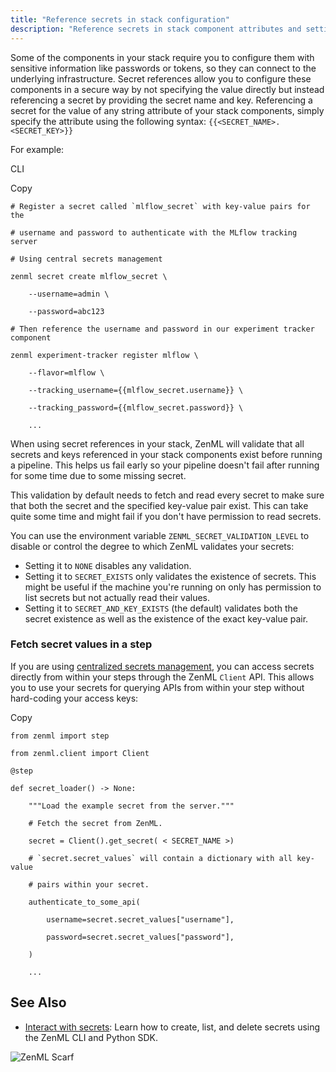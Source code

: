 ```yaml
---
title: "Reference secrets in stack configuration"
description: "Reference secrets in stack component attributes and settings"
---
```


Some of the components in your stack require you to configure them with sensitive information like passwords or tokens, so they can connect to the underlying infrastructure. Secret references allow you to configure these components in a secure way by not specifying the value directly but instead referencing a secret by providing the secret name and key. Referencing a secret for the value of any string attribute of your stack components, simply specify the attribute using the following syntax: `{{<SECRET_NAME>.<SECRET_KEY>}}`

For example:

CLI

Copy

```
# Register a secret called `mlflow_secret` with key-value pairs for the

# username and password to authenticate with the MLflow tracking server

# Using central secrets management

zenml secret create mlflow_secret \

    --username=admin \

    --password=abc123

# Then reference the username and password in our experiment tracker component

zenml experiment-tracker register mlflow \

    --flavor=mlflow \

    --tracking_username={{mlflow_secret.username}} \

    --tracking_password={{mlflow_secret.password}} \

    ...
```

When using secret references in your stack, ZenML will validate that all secrets and keys referenced in your stack components exist before running a pipeline. This helps us fail early so your pipeline doesn't fail after running for some time due to some missing secret.

This validation by default needs to fetch and read every secret to make sure that both the secret and the specified key-value pair exist. This can take quite some time and might fail if you don't have permission to read secrets.

You can use the environment variable `ZENML_SECRET_VALIDATION_LEVEL` to disable or control the degree to which ZenML validates your secrets:

* Setting it to `NONE` disables any validation.
* Setting it to `SECRET_EXISTS` only validates the existence of secrets. This might be useful if the machine you're running on only has permission to list secrets but not actually read their values.
* Setting it to `SECRET_AND_KEY_EXISTS` (the default) validates both the secret existence as well as the existence of the exact key-value pair.

### Fetch secret values in a step

If you are using [centralized secrets management](/how-to/interact-with-secrets), you can access secrets directly from within your steps through the ZenML `Client` API. This allows you to use your secrets for querying APIs from within your step without hard-coding your access keys:

Copy

```
from zenml import step

from zenml.client import Client

@step

def secret_loader() -> None:

    """Load the example secret from the server."""

    # Fetch the secret from ZenML.

    secret = Client().get_secret( < SECRET_NAME >)

    # `secret.secret_values` will contain a dictionary with all key-value

    # pairs within your secret.

    authenticate_to_some_api(

        username=secret.secret_values["username"],

        password=secret.secret_values["password"],

    )

    ...
```

## See Also

* [Interact with secrets](/how-to/interact-with-secrets): Learn how to create, list, and delete secrets using the ZenML CLI and Python SDK.

![ZenML Scarf](/images/how-to/stack-deployment)